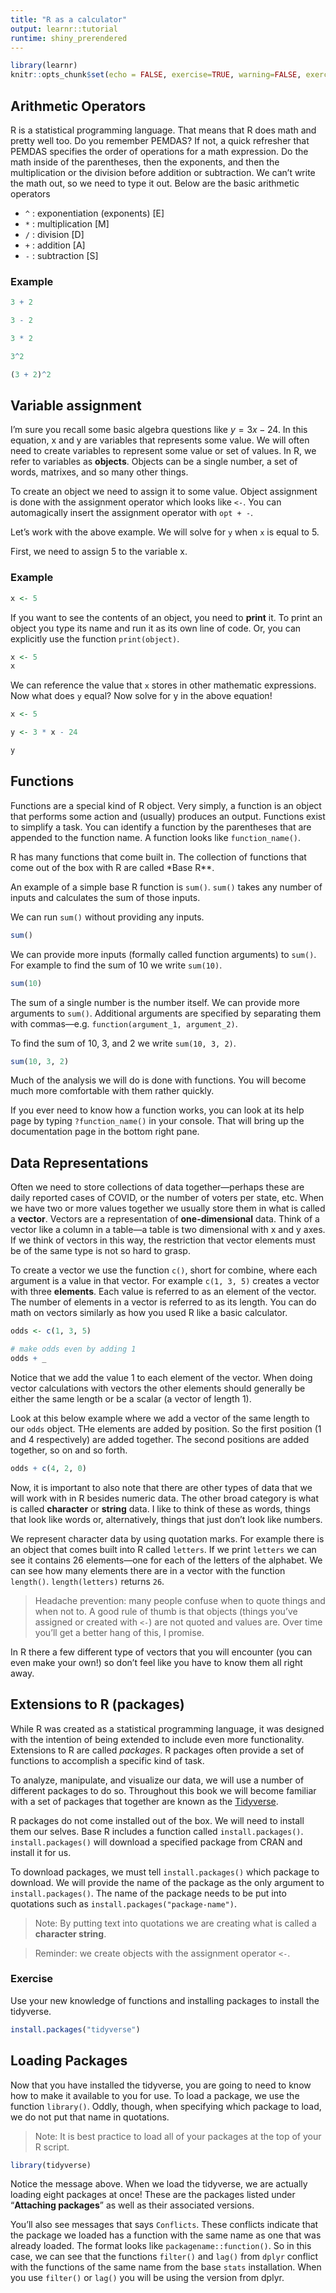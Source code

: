 ```yaml
---
title: "R as a calculator"
output: learnr::tutorial
runtime: shiny_prerendered
---
```


```r
library(learnr)
knitr::opts_chunk$set(echo = FALSE, exercise=TRUE, warning=FALSE, exercise.lines = 2)
```

## Arithmetic Operators

R is a statistical programming language. That means that R does math and pretty well too. Do you remember PEMDAS? If not, a quick refresher that PEMDAS specifies the order of operations for a math expression. Do the math inside of the parentheses, then the exponents, and then the multiplication or the division before addition or subtraction. We can't write the math out, so we need to type it out. Below are the basic arithmetic operators


- `^` : exponentiation (exponents)  [E]
- `*` : multiplication [M]
- `/` : division [D]
- `+` : addition [A]
- `-` : subtraction [S]


### Example

```r
3 + 2
```

```r
3 - 2
```


```r
3 * 2
```

```r
3^2
```


```r
(3 + 2)^2
```

## Variable assignment

I'm sure you recall some basic algebra questions like $y = 3x - 24$. In this equation, x and y are variables that represents some value. We will often need to create variables to represent some value or set of values. In R, we refer to variables as **objects**. Objects can be a single number, a set of words, matrixes, and so many other things. 

To create an object we need to assign it to some value. Object assignment is done with the assignment operator which looks like `<-`. You can automagically insert the assignment operator with `opt + -`. 

Let's work with the above example. We will solve for `y` when `x` is equal to 5.

First, we need to assign 5 to the variable x.

### Example

```r
x <- 5
```

If you want to see the contents of an object, you need to **print** it. To print an object you type its name and run it as its own line of code. Or, you can explicitly use the function `print(object)`. 

```r
x <- 5
x
```


We can reference the value that `x` stores in other mathematic expressions. Now what does `y` equal? Now solve for y in the above equation!

```r
x <- 5

y <- 3 * x - 24

y
```


## Functions

Functions are a special kind of R object. Very simply, a function is an object that performs some action and (usually) produces an output. Functions exist to simplify a task. You can identify a function by the parentheses that are appended to the function name. A function looks like `function_name()`.  

R has many functions that come built in. The collection of functions that come out of the box with R are called *Base R**.

An example of a simple base R function is `sum()`. `sum()` takes any number of inputs and calculates the sum of those inputs. 

We can run `sum()` without providing any inputs.

```r
sum()
```

We can provide more inputs (formally called function arguments) to `sum()`. For example to find the sum of 10 we write `sum(10)`.

```r
sum(10)
```

The sum of a single number is the number itself. We can provide more arguments to `sum()`. Additional arguments are specified by separating them with commas—e.g. `function(argument_1, argument_2)`.

To find the sum of 10, 3, and 2 we write `sum(10, 3, 2)`.

```r
sum(10, 3, 2)
```

Much of the analysis we will do is done with functions. You will become much more comfortable with them rather quickly. 

If you ever need to know how a function works, you can look at its help page by typing `?function_name()` in your console. That will bring up the documentation page in the bottom right pane. 

## Data Representations

Often we need to store collections of data together—perhaps these are daily reported cases of COVID, or the number of voters per state, etc. When we have two or more values together we usually store them in what is called a **vector**. Vectors are a representation of **one-dimensional** data. Think of a vector like a column in a table—a table is two dimensional with x and y axes. If we think of vectors in this way, the restriction that vector elements must be of the same type is not so hard to grasp.

To create a vector we use the function `c()`, short for combine, where each argument is a value in that vector. For example `c(1, 3, 5)` creates a vector with three **elements**. Each value is referred to as an element of the vector. The number of elements in a vector is referred to as its length. You can do math on vectors similarly as how you used R like a basic calculator. 

```r
odds <- c(1, 3, 5)

# make odds even by adding 1
odds + _
```

Notice that we add the value 1 to each element of the vector. When doing vector calculations with vectors the other elements should generally be either the same length or be a scalar (a vector of length 1).

Look at this below example where we add a vector of the same length to our `odds` object. THe elements are added by position. So the first position (1 and 4 respectively) are added together. The second positions are added together, so on and so forth. 

```r
odds + c(4, 2, 0)
```

Now, it is important to also note that there are other types of data that we will work with in R besides numeric data. The other broad category is what is called **character** or **string** data. I like to think of these as words, things that look like words or, alternatively, things that just don't look like numbers.

We represent character data by using quotation marks. For example there is an object that comes built into R called `letters`. If we print `letters` we can see it contains 26 elements—one for each of the letters of the alphabet. We can see how many elements there are in a vector with the function `length()`. `length(letters)` returns `26`. 

> Headache prevention: many people confuse when to quote things and when not to. A good rule of thumb is that objects (things you've assigned or created with `<-`) are not quoted and values are. Over time you'll get a better hang of this, I promise. 

In R there a few different type of vectors that you will encounter (you can even make your own!) so don't feel like you have to know them all right away.

## Extensions to R (packages)

While R was created as a statistical programming language, it was designed with the intention of being extended to include even more functionality. Extensions to R are called _packages_. R packages often provide a set of functions to accomplish a specific kind of task. 

To analyze, manipulate, and visualize our data, we will use a number of different packages to do so. Throughout this book we will become familiar with a set of packages that together are known as the [Tidyverse](https://tidyverse.org).

R packages do not come installed out of the box. We will need to install them our selves. Base R includes a function called `install.packages()`. `install.packages()` will download a specified package from CRAN and install it for us.

To download packages, we must tell `install.packages()` which package to download. We will provide the name of the package as the only argument to `install.packages()`. The name of the package needs to be put into quotations such as `install.packages("package-name")`.

> Note: By putting text into quotations we are creating what is called a **character string**.

> Reminder: we create objects with the assignment operator `<-`.


### Exercise

Use your new knowledge of functions and installing packages to install the tidyverse.

```r
install.packages("tidyverse")
```


## Loading Packages

Now that you have installed the tidyverse, you are going to need to know how to make it available to you for use. To load a package, we use the function `library()`. Oddly, though, when specifying which package to load, we do not put that name in quotations.

> Note: It is best practice to load all of your packages at the top of your R script. 

```r
library(tidyverse)
```

Notice the message above. When we load the tidyverse, we are actually loading eight packages at once! These are the packages listed under "**Attaching packages**" as well as their associated versions. 

You'll also see messages that says `Conflicts`. These conflicts indicate that the package we loaded has a function with the same name as one that was already loaded. The format looks like `packagename::function()`. So in this case, we can see that the functions `filter()` and `lag()` from `dplyr` conflict with the functions of the same name from the base `stats` installation. When you use `filter()` or `lag()` you will be using the version from dplyr. 

